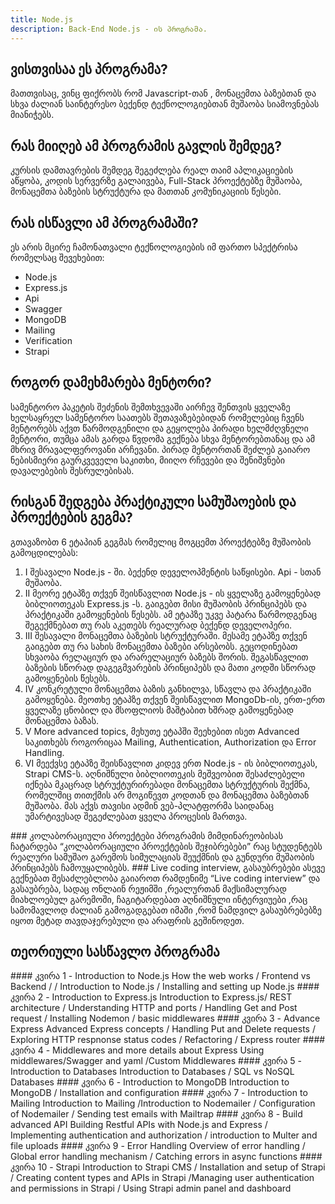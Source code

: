 ```yaml
---
title: Node.js
description: Back-End Node.js - ის პროგრამა.
---
```


## ვისთვისაა ეს პროგრამა?

მათთვისაც, ვინც ფიქრობს რომ Javascript-თან , მონაცემთა ბაზებთან და სხვა ძალიან საინტერესო ბექენდ ტექნოლოგიებთან მუშაობა სიამოვნებას მიანიჭებს.


## რას მიიღებ ამ პროგრამის გავლის შემდეგ?

კურსის დამთავრების შემდეგ შეგეძლება რეალ თაიმ აპლიკაციების აწყობა, კოდის სერვერზე გალაივება, Full-Stack პროექტებზე მუშაობა, მონაცემთა ბაზების სტრუქტურა და მათთან კომუნიკაციის წესები.	

## რას ისწავლი ამ პროგრამაში?
ეს არის მცირე ჩამონათვალი ტექნოლოგიების იმ ფართო სპექტრისა რომელსაც შევეხებით:

- Node.js
- Express.js
- Api
- Swagger
- MongoDB
- Mailing
- Verification
- Strapi

## როგორ დამეხმარება მენტორი?
სამენტორო პაკეტის შეძენის შემთხვევაში აირჩევ შენთვის ყველაზე ხელსაყრელ სამენტორო საათებს შეთავაზებებიდან რომელებიც ჩვენს მენტორებს აქვთ წარმოდგენილი და გეყოლება პირადი ხელმძღვნელი მენტორი, თუმცა ამას გარდა წვდომა გექნება სხვა მენტორებთანაც და ამ მხრივ მრავალფეროვანი არჩევანი. პირად მენტორთან შეძლებ გაიარო ნებისმიერი გაურკვეველი საკითხი, მიიღო რჩევები და შენიშვნები დავალებების შესრულებისას.


## რისგან შედგება პრაქტიკული სამუშაოების და პროექტების გეგმა?
გთავაზობთ 6 ეტაპიან გეგმას რომელიც მოგცემთ პროექტებზე მუშაობის გამოცდილებას:

1. I შესავალი Node.js - ში. ბექენდ დეველოპმენტის საწყისები. Api - სთან მუშაობა.
1. II მეორე ეტაპზე თქვენ შეისწავლით Node.js - ის ყველაზე გამოყენებად ბიბლიოთეკას Express.js -ს. გაიგებთ მისი მუშაობის პრინციპებს და პრაქტიკაში გამოყენების წესებს. ამ ეტაპზე უკვე პატარა წარმოდგენაც შეგექმნებათ თუ რას აკეთებს რეალურად ბექენდ დეველოპერი.
1. III შესავალი მონაცემთა ბაზების სტრუქტურაში. მესამე ეტაპზე თქვენ გაიგებთ თუ რა სახის მონაცემთა ბაზები არსებობს. გეცოდინებათ სხვაობა რელაციურ და არარელაციურ ბაზებს შორის. შეგასწავლით ბაზების სწორად დაგეგმვარების პრინციპებს და მათი კოდში სწორად გამოყენების წესებს.
1. IV კონკრეტული მონაცემთა ბაზის განხილვა, სწავლა და პრაქტიკაში გამოყენება. მეოთხე ეტაპზე თქვენ შეისწავლით MongoDb-ის, ერთ-ერთ ყველაზე ცნობილ და მსოფლიოს მაშტაბით ხშრად გამოყენებად მონაცემთა ბაზას.
1. V More advanced topics, მეხუთე ეტაპში შეეხებით ისეთ Advanced საკითხებს როგორიცაა Mailing, Authentication, Authorization და Error Handling.
1. VI მეექვსე ეტაპზე შეისწავლით კიდევ ერთ Node.js - ის ბიბლიოთეკას, Strapi CMS-ს. აღნიშნული ბიბლიოთეკის მეშვეობით შესაძლებელი იქნება მკაცრად სტრუქტურირებადი მონაცემთა სტრუქტურის შექმნა, რომელშიც თითქმის არ მოგიწევთ კოდთან და მონაცემთა ბაზებთან მუშაობა. მას აქვს თავისი ადმინ ვებ-პლატფორმა საიდანაც უმარტივესად შეგეძლებათ ყველა პროცესის მართვა.


<Callout>
### კოლაბორაციული პროექტები
პროგრამის მიმდინარეობისას ჩატარდება “კოლაბორაციული პროექტების შეჯიბრებები” რაც სტუდენტებს რეალური სამუშაო გარემოს სიმულაციას შეუქმნის და გუნდური მუშაობის პრინციპებს ჩამოუყალიბებს.
</Callout>

<Callout>
### Live coding interview, გასაუბრებები
ასევე გექნებათ შესაძლებლობა გაიაროთ რამდენიმე “Live coding interview” და გასაუბრება, სადაც ონლაინ რეჟიმში ,რეალურთან მაქსიმალურად მიახლოებულ გარემოში, ჩაგიტარდებათ აღნიშნული ინტერვიუები ,რაც სამომავლოდ ძალიან გამოგადგებათ იმაში ,რომ ნამდვილ გასაუბრებებზე იყოთ მეტად თავდაჯერებული და არაფრის გეშინოდეთ.
</Callout>


## თეორიული სასწავლო პროგრამა

<div className="grid sm:grid-cols-2 gap-4 mt-6">

<Card>
#### კვირა 1 - Introduction to Node.js
How the web works / Frontend vs Backend / 
/ Introduction to Node.js / 
Installing and setting up Node.js
</Card>

<Card>
#### კვირა 2 - Introduction to Express.js
Introduction to Express.js/ REST architecture / Understanding HTTP and ports / 
Handling Get and Post request / Installing Nodemon / basic middlewares
</Card>

<Card>
#### კვირა 3 - Advance Express
Advanced Express concepts / Handling Put and Delete requests / 
Exploring HTTP respnonse status codes / 
Refactoring / Express router
</Card>

<Card>
#### კვირა 4 - Middlewares and more details about Express
Using middlewares/Swagger and yaml /Custom Middlewares 
</Card>

<Card>
#### კვირა 5 - Introduction to Databases
Introduction to Databases / SQL vs NoSQL Databases
</Card>

<Card>
#### კვირა 6 - Introduction to MongoDB
Introduction to MongoDB / Installation and configuration 
</Card>

<Card>
#### კვირა 7 - Introduction to Mailing
Introduction to Mailing /Introduction to Nodemailer / Configuration of Nodemailer / Sending test emails with Mailtrap
</Card>

<Card>
#### კვირა 8 - Build advanced API
Building Restful APIs with Node.js and Express / Implementing authentication and authorization / introduction to Multer and file uploads
</Card>

<Card>
#### კვირა 9 - Error Handling
Overview of error handling / Global error handling mechanism / Catching errors in async functions
</Card>

<Card>
#### კვირა 10 - Strapi
Introduction to Strapi CMS / Installation and setup of Strapi / 
Creating content types and APIs in Strapi /Managing user authentication and permissions in Strapi / 
Using Strapi admin panel and dashboard
</Card>

</div>
